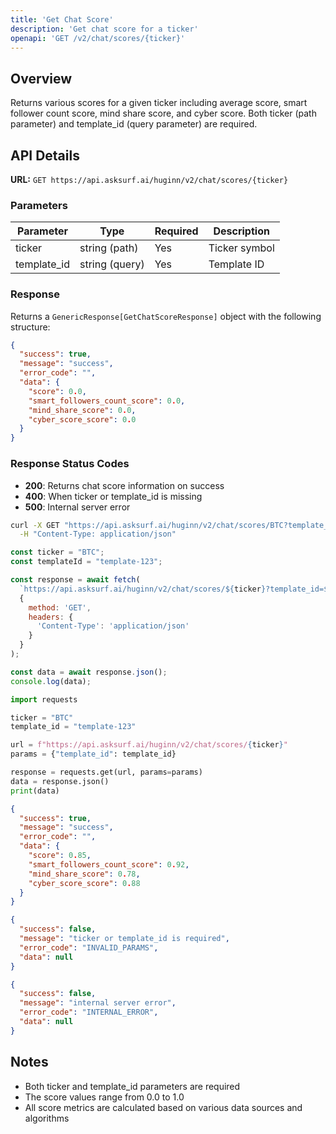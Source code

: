 ```yaml
---
title: 'Get Chat Score'
description: 'Get chat score for a ticker'
openapi: 'GET /v2/chat/scores/{ticker}'
---
```


## Overview

Returns various scores for a given ticker including average score, smart follower count score, mind share score, and cyber score. Both ticker (path parameter) and template_id (query parameter) are required.

## API Details

**URL:** `GET https://api.asksurf.ai/huginn/v2/chat/scores/{ticker}`

### Parameters

| Parameter | Type | Required | Description |
|-----------|------|----------|-------------|
| ticker | string (path) | Yes | Ticker symbol |
| template_id | string (query) | Yes | Template ID |

### Response

Returns a `GenericResponse[GetChatScoreResponse]` object with the following structure:

```json
{
  "success": true,
  "message": "success",
  "error_code": "",
  "data": {
    "score": 0.0,
    "smart_followers_count_score": 0.0,
    "mind_share_score": 0.0,
    "cyber_score_score": 0.0
  }
}
```

### Response Status Codes

- **200**: Returns chat score information on success
- **400**: When ticker or template_id is missing
- **500**: Internal server error

<RequestExample>

```bash cURL
curl -X GET "https://api.asksurf.ai/huginn/v2/chat/scores/BTC?template_id=template-123" \
  -H "Content-Type: application/json"
```

```javascript JavaScript
const ticker = "BTC";
const templateId = "template-123";

const response = await fetch(
  `https://api.asksurf.ai/huginn/v2/chat/scores/${ticker}?template_id=${templateId}`,
  {
    method: 'GET',
    headers: {
      'Content-Type': 'application/json'
    }
  }
);

const data = await response.json();
console.log(data);
```

```python Python
import requests

ticker = "BTC"
template_id = "template-123"

url = f"https://api.asksurf.ai/huginn/v2/chat/scores/{ticker}"
params = {"template_id": template_id}

response = requests.get(url, params=params)
data = response.json()
print(data)
```

</RequestExample>

<ResponseExample>

```json 200 Success
{
  "success": true,
  "message": "success",
  "error_code": "",
  "data": {
    "score": 0.85,
    "smart_followers_count_score": 0.92,
    "mind_share_score": 0.78,
    "cyber_score_score": 0.88
  }
}
```

```json 400 Bad Request
{
  "success": false,
  "message": "ticker or template_id is required",
  "error_code": "INVALID_PARAMS",
  "data": null
}
```

```json 500 Internal Server Error
{
  "success": false,
  "message": "internal server error",
  "error_code": "INTERNAL_ERROR",
  "data": null
}
```

</ResponseExample>

## Notes

- Both ticker and template_id parameters are required
- The score values range from 0.0 to 1.0
- All score metrics are calculated based on various data sources and algorithms
